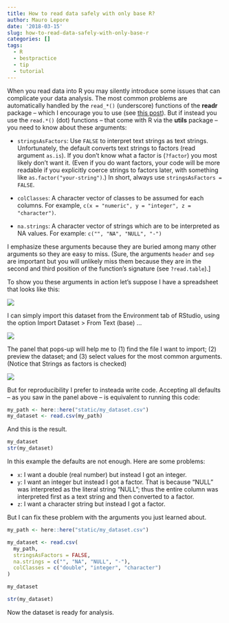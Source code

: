 ```yaml
---
title: How to read data safely with only base R?
author: Mauro Lepore
date: '2018-03-15'
slug: how-to-read-data-safely-with-only-base-r
categories: []
tags:
  - R
  - bestpractice
  - tip
  - tutorial
---
```


When you read data into R you may silently introduce some issues that can complicate your data analysis. The most common problems are automatically handled by the `read_*()` (underscore) functions of the __readr__ package -- which I encourage you to use (see [this post](https://fgeo.netlify.com/2018/03/13/2018-03-13-import-dataset/)). But if instead you use the `read.*()` (dot) functions -- that come with R via the __utils__ package -- you need to know about these arguments:

* `stringsAsFactors`: Use `FALSE` to interpret text strings as text strings. Unfortunately, the default converts text strings to factors (read argument `as.is`). If you don't know what a factor is (`?factor`) you most likely don't want it. (Even if you do want factors, your code will be more readable if you explicitly coerce strings to factors later, with something like `as.factor("your-string")`.) In short, always use  `stringsAsFactors = FALSE`. 

* `colClasses`: A character vector of classes to be assumed for each columns. For example, `c(x = "numeric", y = "integer", z = "character")`.

* `na.strings`: A character vector of strings which are to be interpreted as NA values. For example: `c("", "NA", "NULL", "-")`

I emphasize these arguments because they are buried among many other arguments so they are easy to miss. (Sure, the arguments `header` and `sep` are important but you will unlikely miss them because they are in the second and third position of the function's signature (see `?read.table`).]

To show you these arguments in action let's suppose I have a spreadsheet that looks like this:

![](https://i.imgur.com/ClZYWod.png)

I can simply import this dataset from the Environment tab of RStudio, using the option Import Dataset > From Text (base) ... 

![](https://i.imgur.com/AOOpmHq.png)

The panel that pops-up will help me to (1) find the file I want to import; (2) preview the dataset; and (3) select values for the most common arguments. (Notice that Strings as factors is checked)

![](https://i.imgur.com/lVrTIHM.png)

But for reproducibility I prefer to insteada write code. Accepting all defaults -- as you saw in the panel above -- is equivalent to running this code:

```r
my_path <- here::here("static/my_dataset.csv")
my_dataset <- read.csv(my_path)
```

And this is the result.

```r
my_dataset
str(my_dataset)
```

In this example the defaults are not enough. Here are some problems:

* `x`: I want a double (real number) but instead I got an integer.
* `y`: I want an integer but instead I got a factor. That is because "NULL" was interpreted as the literal string "NULL"; thus the entire column was interpreted first as a text string and then converted to a factor.
* `z`: I want a character string but instead I got a factor.

But I can fix these problem with the arguments you just learned about.

```r
my_path <- here::here("static/my_dataset.csv")

my_dataset <- read.csv(
  my_path,
  stringsAsFactors = FALSE,
  na.strings = c("", "NA", "NULL", "-"),
  colClasses = c("double", "integer", "character")
)

my_dataset
```

```r
str(my_dataset)
```

Now the dataset is ready for analysis.
